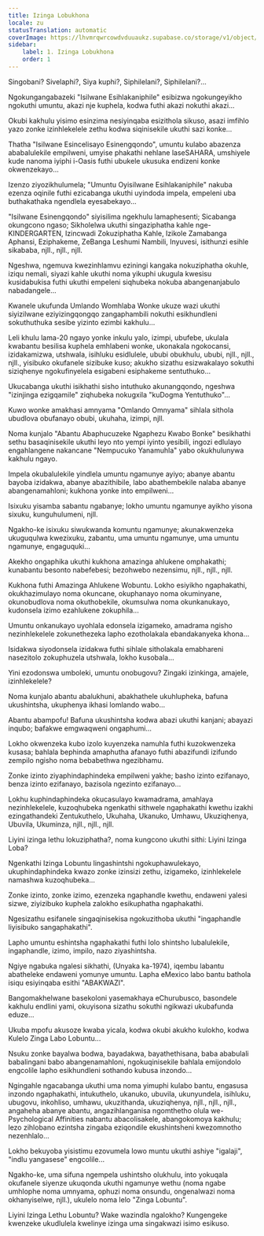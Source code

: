 ```yaml
---
title: Izinga Lobukhona
locale: zu
statusTranslation: automatic
coverImage: https://lhvmrqwrcowdvduuaukz.supabase.co/storage/v1/object/public/strapi-uploads/small_cover-tratado-de-psicologia-revolucionaria.webp-5e15e1cec4e0ebebcde5d7fc7565d8fd.webp
sidebar:
    label: 1. Izinga Lobukhona
    order: 1
---
```

Singobani? Sivelaphi?, Siya kuphi?, Siphilelani?, Siphilelani?...

Ngokungangabazeki "Isilwane Esihlakaniphile" esibizwa ngokungeyikho ngokuthi umuntu, akazi nje kuphela, kodwa futhi akazi nokuthi akazi...

Okubi kakhulu yisimo esinzima nesiyinqaba esizithola sikuso, asazi imfihlo yazo zonke izinhlekelele zethu kodwa siqinisekile ukuthi sazi konke...

Thatha "Isilwane Esincelisayo Esinengqondo", umuntu kulabo abazenza ababalulekile empilweni, umyise phakathi nehlane laseSAHARA, umshiyele kude nanoma iyiphi i-Oasis futhi ubukele ukusuka endizeni konke okwenzekayo...

Izenzo ziyozikhulumela; "Umuntu Oyisilwane Esihlakaniphile" nakuba ezenza oqinile futhi ezicabanga ukuthi uyindoda impela, empeleni uba buthakathaka ngendlela eyesabekayo...

"Isilwane Esinengqondo" siyisilima ngekhulu lamaphesenti; Sicabanga okungcono ngaso; Sikholelwa ukuthi singaziphatha kahle nge-KINDERGARTEN, Izincwadi Zokuziphatha Kahle, Izikole Zamabanga Aphansi, Eziphakeme, ZeBanga Leshumi Nambili, Inyuvesi, isithunzi esihle sikababa, njll., njll., njll.

Ngeshwa, ngemuva kwezinhlamvu eziningi kangaka nokuziphatha okuhle, iziqu nemali, siyazi kahle ukuthi noma yikuphi ukugula kwesisu kusidabukisa futhi ukuthi empeleni siqhubeka nokuba abangenanjabulo nabadangele...

Kwanele ukufunda Umlando Womhlaba Wonke ukuze wazi ukuthi siyizilwane eziyizingqongqo zangaphambili nokuthi esikhundleni sokuthuthuka sesibe yizinto ezimbi kakhulu...

Leli khulu lama-20 ngayo yonke inkulu yalo, izimpi, ubufebe, ukulala kwabantu besilisa kuphela emhlabeni wonke, ukonakala ngokocansi, izidakamizwa, utshwala, isihluku esidlulele, ububi obukhulu, ububi, njll., njll., njll., yisibuko okufanele sizibuke kuso; akukho sizathu esizwakalayo sokuthi siziqhenye ngokufinyelela esigabeni esiphakeme sentuthuko...

Ukucabanga ukuthi isikhathi sisho intuthuko akunangqondo, ngeshwa "izinjinga ezigqamile" ziqhubeka nokugxila "kuDogma Yentuthuko"...

Kuwo wonke amakhasi amnyama "Omlando Omnyama" sihlala sithola ubudlova obufanayo obubi, ukuhaha, izimpi, njll.

Noma kunjalo "Abantu Abaphucuzeke Ngaphezu Kwabo Bonke" besikhathi sethu basaqinisekile ukuthi leyo nto yempi iyinto yesibili, ingozi edlulayo engahlangene nakancane "Nempucuko Yanamuhla" yabo okukhulunywa kakhulu ngayo.

Impela okubalulekile yindlela umuntu ngamunye ayiyo; abanye abantu bayoba izidakwa, abanye abazithibile, labo abathembekile nalaba abanye abangenamahloni; kukhona yonke into empilweni...

Isixuku yisamba sabantu ngabanye; lokho umuntu ngamunye ayikho yisona sixuku, kunguhulumeni, njll.

Ngakho-ke isixuku siwukwanda komuntu ngamunye; akunakwenzeka ukuguqulwa kwezixuku, zabantu, uma umuntu ngamunye, uma umuntu ngamunye, engaguquki...

Akekho ongaphika ukuthi kukhona amazinga ahlukene omphakathi; kunabantu besonto nabefebesi; bezohwebo nezensimu, njll., njll., njll.

Kukhona futhi Amazinga Ahlukene Wobuntu. Lokho esiyikho ngaphakathi, okukhazimulayo noma okuncane, okuphanayo noma okuminyane, okunobudlova noma okuthobekile, okumsulwa noma okunkanukayo, kudonsela izimo ezahlukene zokuphila...

Umuntu onkanukayo uyohlala edonsela izigameko, amadrama ngisho nezinhlekelele zokunethezeka lapho ezotholakala ebandakanyeka khona...

Isidakwa siyodonsela izidakwa futhi sihlale sitholakala emabhareni nasezitolo zokuphuzela utshwala, lokho kusobala...

Yini ezodonswa umboleki, umuntu onobugovu? Zingaki izinkinga, amajele, izinhlekelele?

Noma kunjalo abantu abalukhuni, abakhathele ukuhlupheka, bafuna ukushintsha, ukuphenya ikhasi lomlando wabo...

Abantu abampofu! Bafuna ukushintsha kodwa abazi ukuthi kanjani; abayazi inqubo; bafakwe emgwaqweni ongaphumi...

Lokho okwenzeka kubo izolo kuyenzeka namuhla futhi kuzokwenzeka kusasa; bahlala bephinda amaphutha afanayo futhi abazifundi izifundo zempilo ngisho noma bebabethwa ngezibhamu.

Zonke izinto ziyaphindaphindeka empilweni yakhe; basho izinto ezifanayo, benza izinto ezifanayo, bazisola ngezinto ezifanayo...

Lokhu kuphindaphindeka okucasulayo kwamadrama, amahlaya nezinhlekelele, kuzoqhubeka ngenkathi sithwele ngaphakathi kwethu izakhi ezingathandeki Zentukuthelo, Ukuhaha, Ukanuko, Umhawu, Ukuziqhenya, Ubuvila, Ukuminza, njll., njll., njll.

Liyini izinga lethu lokuziphatha?, noma kungcono ukuthi sithi: Liyini Izinga Loba?

Ngenkathi Izinga Lobuntu lingashintshi ngokuphawulekayo, ukuphindaphindeka kwazo zonke izinsizi zethu, izigameko, izinhlekelele namashwa kuzoqhubeka...

Zonke izinto, zonke izimo, ezenzeka ngaphandle kwethu, endaweni yalesi sizwe, ziyizibuko kuphela zalokho esikuphatha ngaphakathi.

Ngesizathu esifanele singaqinisekisa ngokuzithoba ukuthi "ingaphandle liyisibuko sangaphakathi".

Lapho umuntu eshintsha ngaphakathi futhi lolo shintsho lubalulekile, ingaphandle, izimo, impilo, nazo ziyashintsha.

Ngiye ngabuka ngalesi sikhathi, (Unyaka ka-1974), iqembu labantu abatheleke endaweni yomunye umuntu. Lapha eMexico labo bantu bathola isiqu esiyinqaba esithi "ABAKWAZI".

Bangomakhelwane basekoloni yasemakhaya eChurubusco, basondele kakhulu endlini yami, okuyisona sizathu sokuthi ngikwazi ukubafunda eduze...

Ukuba mpofu akusoze kwaba yicala, kodwa okubi akukho kulokho, kodwa Kulelo Zinga Labo Lobuntu...

Nsuku zonke bayalwa bodwa, bayadakwa, bayathethisana, baba ababulali babalingani babo abangenamahloni, ngokuqinisekile bahlala emijondolo engcolile lapho esikhundleni sothando kubusa inzondo...

Ngingahle ngacabanga ukuthi uma noma yimuphi kulabo bantu, engasusa inzondo ngaphakathi, intukuthelo, ukanuko, ubuvila, ukunyundela, isihluku, ubugovu, inkohliso, umhawu, ukuzithanda, ukuziqhenya, njll., njll., njll., angaheha abanye abantu, angazihlanganisa ngomthetho olula we-Psychological Affinities nabantu abacolisakele, abangokomoya kakhulu; lezo zihlobano ezintsha zingaba eziqondile ekushintsheni kwezomnotho nezenhlalo...

Lokho bekuyoba yisistimu ezovumela lowo muntu ukuthi ashiye "igalaji", "indlu yangasese" engcolile...

Ngakho-ke, uma sifuna ngempela ushintsho olukhulu, into yokuqala okufanele siyenze ukuqonda ukuthi ngamunye wethu (noma ngabe umhlophe noma umnyama, ophuzi noma onsundu, ongenalwazi noma okhanyiselwe, njll.), ukulelo noma lelo "Zinga Lobuntu".

Liyini Izinga Lethu Lobuntu? Wake wazindla ngalokho? Kungengeke kwenzeke ukudlulela kwelinye izinga uma singakwazi isimo esikuso.

